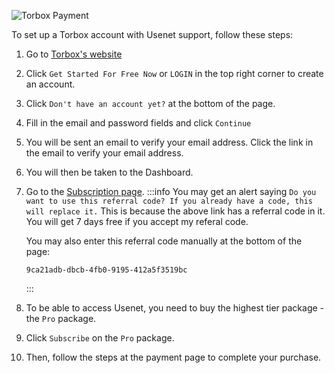![Torbox Payment](/img/stremio/torbox_payment.png)

To set up a Torbox account with Usenet support, follow these steps:

1. Go to [Torbox's website](https://torbox.app/)
2. Click `Get Started For Free Now` or `LOGIN` in the top right corner to create an account.
3. Click `Don't have an account yet?` at the bottom of the page.
4. Fill in the email and password fields and click `Continue`
5. You will be sent an email to verify your email address. Click the link in the email to verify your email address.
6. You will then be taken to the Dashboard.
7. Go to the [Subscription page](https://torbox.app/subscription?referral=9ca21adb-dbcb-4fb0-9195-412a5f3519bc).
   :::info
   You may get an alert saying `Do you want to use this referral code? If you already have a code, this will replace it.`
   This is because the above link has a referral code in it. You will get 7 days free if you accept my referal code.

   You may also enter this referral code manually at the bottom of the page:

   ```
   9ca21adb-dbcb-4fb0-9195-412a5f3519bc
   ```

   :::

8. To be able to access Usenet, you need to buy the highest tier package - the `Pro` package.
9. Click `Subscribe` on the `Pro` package.
10. Then, follow the steps at the payment page to complete your purchase.
